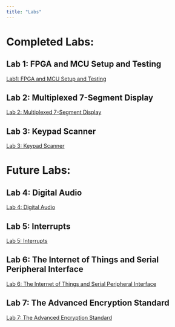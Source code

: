 ```yaml
---
title: "Labs"
---
```


# Completed Labs:

## Lab 1: FPGA and MCU Setup and Testing

[Lab1: FPGA and MCU Setup and Testing](labs/lab1/lab1.qmd)

## Lab 2:  Multiplexed 7-Segment Display

[Lab 2: Multiplexed 7-Segment Display](labs/lab2/lab2.qmd)

## Lab 3: Keypad Scanner

[Lab 3: Keypad Scanner](labs/lab3/lab3.qmd)

# Future Labs:

## Lab 4: Digital Audio

[Lab 4: Digital Audio](labs/lab4/lab4.qmd)

## Lab 5: Interrupts

[Lab 5: Interrupts](labs/lab5/lab5.qmd)

## Lab 6: The Internet of Things and Serial Peripheral Interface

[Lab 6: The Internet of Things and Serial Peripheral Interface](labs/lab6/lab6.qmd)

## Lab 7: The Advanced Encryption Standard

[Lab 7: The Advanced Encryption Standard](labs/lab7/lab7.qmd)